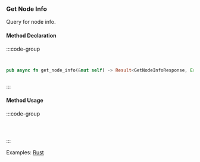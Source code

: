 ### Get Node Info

Query for node info.

#### Method Declaration

:::code-group

```python [Python]

```

```typescript [TypeScript]

```

```rust [Rust]
pub async fn get_node_info(&mut self) -> Result<GetNodeInfoResponse, Error>
```

```url [API]
```

:::

#### Method Usage

:::code-group

```rust [Rust]
```

```python [Python]

```

```typescript [TypeScript]

```

:::

Examples: [Rust]

[Rust]: https://github.com/dydxprotocol/v4-clients/blob/3e8c7e1b960291b7ef273962d374d9934a5c4d33/v4-client-rs/client/examples/validator_get.rs#L44
